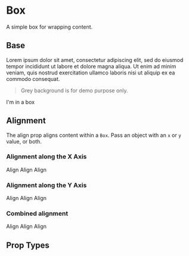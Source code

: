 
<Meta title='Layout/Box' component={Box} />

# Box
A simple box for wrapping content. 

 
## Base
Lorem ipsum dolor sit amet, consectetur adipiscing elit, sed do eiusmod tempor incididunt ut labore et dolore magna aliqua. Ut enim ad minim veniam, quis nostrud exercitation ullamco laboris nisi ut aliquip ex ea commodo consequat. 

>Grey background is for demo purpose only.

<Preview>
  <Story name='Base'>
    <Box>I'm in a box</Box>
  </Story>
</Preview>

## Alignment
The align prop aligns content within a `Box`. Pass an object with an `x` or `y` value, or both.

### Alignment along the X Axis
<Preview>
  <Story name='XAlignment-Start'>
    <Box align={{ x: 'Start' }}>
      Align
    </Box>
  </Story>
</Preview>

<Preview>
  <Story name='XAlignment-Center'>
    <Box align={{ x: 'Center' }}>
      Align
    </Box>
  </Story>
</Preview>

<Preview>
  <Story name='XAlignment-End'>
    <Box align={{ x: 'End' }}>
      Align
    </Box>
  </Story>
</Preview>

### Alignment along the Y Axis
<Preview>
  <Story name='YAlignment-Start'>
    <Box align={{ y: 'Start' }}>
      Align
    </Box>
  </Story>
</Preview>

<Preview>
  <Story name='YAlignment-Center'>
    <Box align={{ y: 'Center' }}>
      Align
    </Box>
  </Story>
</Preview>

<Preview>
  <Story name='YAlignment-End'>
    <Box align={{ y: 'End' }}>
      Align
    </Box>
  </Story>
</Preview>

### Combined alignment
<Preview>
  <Story name='CombinedAlignment-Center-Center'>
    <Box align={{ x: 'Center', y: 'Center' }}>
      Align
    </Box>
  </Story>
</Preview>

<Preview>
  <Story name='CombinedAlignment-End-Start'>
    <Box align={{ x: 'End', y: 'Start' }}>
      Align
    </Box>
  </Story>
</Preview>

<Preview>
  <Story name='CombinedAlignment-Start-End'>
    <Box align={{ x: 'Start', y: 'End' }}>
      Align
    </Box>
  </Story>
</Preview>

## Prop Types

<Props of={Box} />